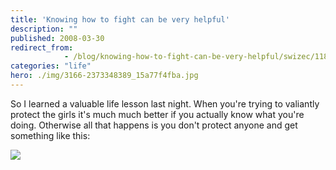 ```yaml
---
title: 'Knowing how to fight can be very helpful'
description: ""
published: 2008-03-30
redirect_from: 
            - /blog/knowing-how-to-fight-can-be-very-helpful/swizec/118
categories: "life"
hero: ./img/3166-2373348389_15a77f4fba.jpg
---
```

So I learned a valuable life lesson last night. When you&#x27;re trying to valiantly protect the girls it&#x27;s much much better if you actually know what you&#x27;re doing. Otherwise all that happens is you don&#x27;t protect anyone and get something like this:

![ ](./img/3166-2373348389_15a77f4fba.jpg "My busted lip O.o")
